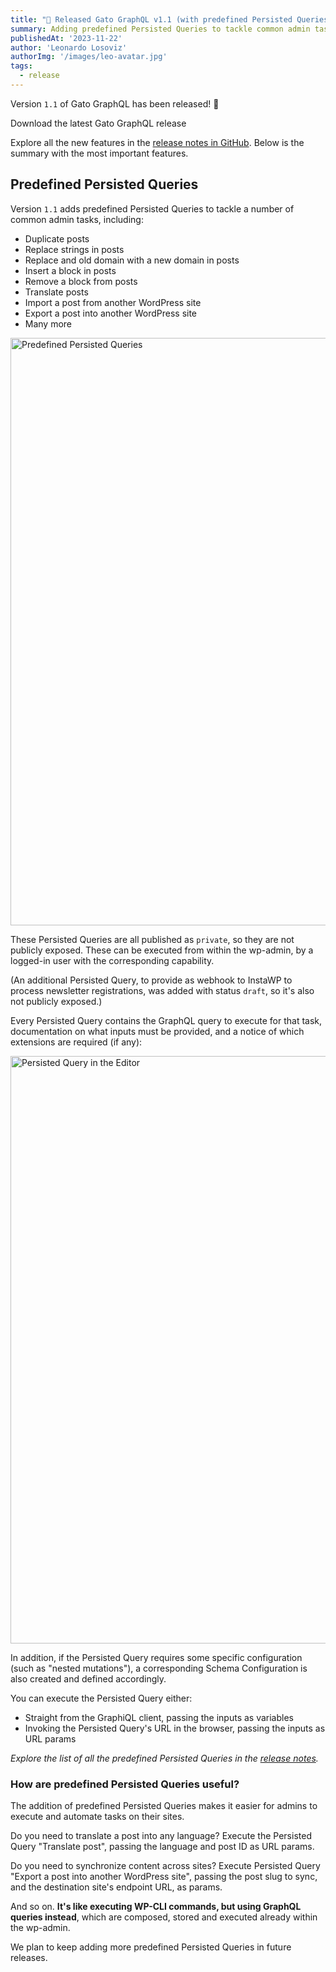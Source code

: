 ```yaml
---
title: "🚀 Released Gato GraphQL v1.1 (with predefined Persisted Queries)"
summary: Adding predefined Persisted Queries to tackle common admin tasks
publishedAt: '2023-11-22'
author: 'Leonardo Losoviz'
authorImg: '/images/leo-avatar.jpg'
tags:
  - release
---
```


Version `1.1` of Gato GraphQL has been released! 🎉

<div className="flex justify-center"><Link className="not-prose btn text-slate-900 bg-gradient-to-r from-white/80 via-white to-white/80 hover:bg-white transition duration-150 ease-in-out group mb-4" href="https://downloads.wordpress.org/plugin/gatographql.latest-stable.zip">Download the latest Gato GraphQL release</Link></div>

Explore all the new features in the [release notes in GitHub](https://github.com/GatoGraphQL/GatoGraphQL/releases/tag/1.1.1). Below is the summary with the most important features.

## Predefined Persisted Queries

Version `1.1` adds predefined Persisted Queries to tackle a number of common admin tasks, including:

- Duplicate posts
- Replace strings in posts
- Replace and old domain with a new domain in posts
- Insert a block in posts
- Remove a block from posts
- Translate posts
- Import a post from another WordPress site
- Export a post into another WordPress site
- Many more

<Image
  src="/assets/guides/downstream/predefined-persisted-queries.png"
  width="1024"
  height="940"
  alt="Predefined Persisted Queries"
  caption="Predefined Persisted Queries"
/>

These Persisted Queries are all published as `private`, so they are not publicly exposed. These can be executed from within the wp-admin, by a logged-in user with the corresponding capability.

(An additional Persisted Query, to provide as webhook to InstaWP to process newsletter registrations, was added with status `draft`, so it's also not publicly exposed.)

Every Persisted Query contains the GraphQL query to execute for that task, documentation on what inputs must be provided, and a notice of which extensions are required (if any):

<Image
  src="/assets/guides/downstream/predefined-persisted-query-editor.png"
  width="1024"
  height="940"
  alt="Persisted Query in the Editor"
  caption="Persisted Query in the Editor"
/>

In addition, if the Persisted Query requires some specific configuration (such as "nested mutations"), a corresponding Schema Configuration is also created and defined accordingly.

You can execute the Persisted Query either:

- Straight from the GraphiQL client, passing the inputs as variables
- Invoking the Persisted Query's URL in the browser, passing the inputs as URL params

_Explore the list of all the predefined Persisted Queries in the [release notes](https://github.com/GatoGraphQL/GatoGraphQL/releases/tag/1.1.1)._

### How are predefined Persisted Queries useful?

The addition of predefined Persisted Queries makes it easier for admins to execute and automate tasks on their sites.

Do you need to translate a post into any language? Execute the Persisted Query "Translate post", passing the language and post ID as URL params.

Do you need to synchronize content across sites? Execute Persisted Query "Export a post into another WordPress site", passing the post slug to sync, and the destination site's endpoint URL, as params.

And so on. **It's like executing WP-CLI commands, but using GraphQL queries instead**, which are composed, stored and executed already within the wp-admin.

We plan to keep adding more predefined Persisted Queries in future releases.
